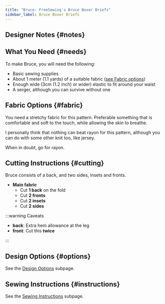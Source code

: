 ```yaml
---
title: "Bruce: FreeSewing's Bruce Boxer Briefs"
sidebar_label: Bruce Boxer Briefs
---
```



<DocusaurusDoc>
  <DesignInfo design="bruce" noDocsLink />
</DocusaurusDoc>

## Designer Notes {#notes}

<Notes />

## What You Need {#needs}

To make Bruce, you will need the following:

- Basic sewing supplies
- About 1 meter (1.1 yards) of a suitable fabric ([see Fabric
  options](#fabric))
- Enough wide (3cm (1.2 inch) or wider) elastic to fit around your waist
- A serger, although you can survive without one

## Fabric Options {#fabric}

You need a stretchy fabric for this pattern. Preferable something that is
comfortable and soft to the touch, while allowing the skin to breathe.

I personally think that nothing can beat rayon for this pattern, although you
can do with some other knit too, like jersey.

When in doubt, go for rayon.

## Cutting Instructions {#cutting}

Bruce consists of a back, and two sides, insets and fronts.

- **Main fabric**
  - Cut **1 back** on the fold
  - Cut **2 fronts**
  - Cut **2 insets**
  - Cut **2 sides**

:::warning Caveats

- **back**: Extra hem allowance at the leg
- **front**: Cut this **twice**

:::

## Design Options {#options}

<MiniTip>See the [Design Options](/docs/designs/bruce/options/) subpage.</MiniTip>

## Sewing Instructions {#instructions}

<MiniTip>See the [Sewing Instructions](/docs/designs/bruce/instructions/) subpage.</MiniTip>
